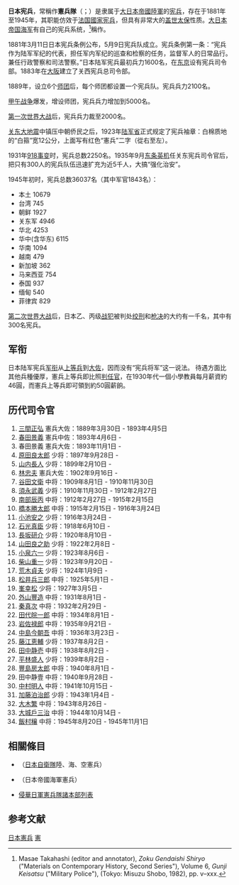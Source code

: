 {{Infobox military unit
|unit_name = 憲兵隊
|image = [[File:Kenpei.JPG|200px]]
|caption = 1935在火车上的宪兵军官.
|dates = 1881–1945
|country = {{flag|Empire of Japan}}
|allegiance =
|branch = {{army|Empire of Japan|name=大日本帝国陆军}}
|type = [[国家宪兵|国家宪兵]]
|role = 軍事行動、執法、鎮壓叛亂等
|size = 7,500 (c.1945)
|command_structure = [[内务省|内务省]] (日本国内本土)<br> [[陆军省|陆军省]] (海外地区)
|garrison =
|garrison_label =
|nickname = 
|patron =
|motto =
|colors =
|colors_label =
|march =
|mascot =
|equipment =
|equipment_label =
|battles =
|anniversaries =
|decorations =
|battle_honours =
|disbanded =  1945年8月
<!-- Commanders -->
|commander1 =
|commander1_label =
|commander2 =
|commander2_label =
|commander3 =
|commander3_label =
|notable_commanders =
}}
'''日本宪兵'''，常稱作'''憲兵隊'''（{{lang-ja|憲兵隊}}；{{lang|en|Kempeitai}}）是隶属于[[大日本帝國陸軍|大日本帝國陸軍]]的[[宪兵|宪兵]]，存在于1881年至1945年，其职能仿效于[[法国國家宪兵|法国國家宪兵]]，但具有非常大的[[盖世太保|盖世太保]]性质。[[大日本帝国海军|大日本帝国海军]]有自己的宪兵系统，<ref>Masae Takahashi (editor and annotator), ''Zoku Gendaishi Shiryo'' ("Materials on Contemporary History, Second Series"), Volume 6, ''Gunji Keisatsu'' ("Military Police"), (Tokyo: Misuzu Shobo, 1982), pp. v–xxx.</ref>稱作'''{{Link-ja|海軍特別警察隊|海軍特別警察隊}}'''。

1881年3月11日日本宪兵条例公布，5月9日宪兵队成立。宪兵条例第一条：“宪兵作为陆军军纪的代表，担任军内军纪的巡查和检察的任务，监督军人的日常品行。兼任行政警察和司法警察。”日本陆军宪兵最初兵力1600名，在[[东京|东京]]设有宪兵司令部。1883年在[[大阪市|大阪]]建立了关西宪兵总司令部。

1889年，设立6个[[师团|师团]]后，每个师团都设置一个宪兵队。宪兵兵力2100名。

[[甲午战争|甲午战争]]爆发，增设师团，宪兵兵力增加到5000名。

[[第一次世界大战|第一次世界大战]]后，宪兵兵力裁至2000名。

[[关东大地震|关东大地震]]中镇压中朝侨民之后，1923年[[陆军省|陆军省]]正式规定了宪兵袖章：白棉质地的“白箍”宽12公分，上面写有红色“憲兵”二字（從右至左）。

1931年[[918事变|918事变]]时，宪兵总数2250名。1935年9月[[东条英机|东条英机]]任关东宪兵司令官后，把只有300人的宪兵队伍迅速扩充为近5千人，大搞“强化治安”。

1945年初时，宪兵总数36037名（其中军官1843名）：
*本土        10679
*台湾              745
*朝鲜             1927
*关东军             4946
*华北             4253
*华中(含华东)      6115
*华南             1094
*越南              479
*新加坡              362
*马来西亚            754
*泰国              937
*缅甸              540
*菲律宾              829


[[第二次世界大战|第二次世界大战]]后，日本乙、丙级[[战犯|战犯]]被判处[[绞刑|绞刑]]和[[枪决|枪决]]的大约有一千名，其中有300名宪兵。

==军衔==
日本陆军宪兵[[军衔|军衔]]从[[上等兵|上等兵]]到[[大佐|大佐]]，因而没有“宪兵将军”这一说法。
待遇方面比其他兵種優厚，憲兵上等兵即比照[[判任官|判任官]]，在1930年代一個小學教員每月薪資約46圓，而憲兵上等兵即可領到約50圓薪餉。

==历代司令官==
# [[三間正弘|三間正弘]] 憲兵大佐：1889年3月30日 - 1893年4月5日
# [[春田景義|春田景義]] 憲兵中佐：1893年4月6日 - 
# 春田景義 憲兵大佐：1893年11月1日 -
# [[原田良太郎|原田良太郎]] 少将：1897年9月28日 -
# [[山内長人|山内長人]] 少将：1899年2月10日 -
# [[林忠夫|林忠夫]] 憲兵大佐：1902年9月16日 -
# [[谷田文衛|谷田文衛]] 中将：1909年8月1日 - 1910年11月30日
# [[須永武義|須永武義]] 少将：1910年11月30日 - 1912年2月27日
# [[南部辰丙|南部辰丙]] 中将：1912年2月27日 - 1915年2月15日
# [[橋本勝太郎|橋本勝太郎]] 中将：1915年2月15日 - 1916年3月24日
# [[小池安之|小池安之]] 少将：1916年3月24日 - 
# [[石光真臣|石光真臣]] 少将：1918年6月10日 -
# [[長坂研介|長坂研介]] 少将：1920年8月10日 -
# [[山田良之助|山田良之助]] 少将：1922年2月8日 -
# [[小泉六一|小泉六一]] 少将：1923年8月6日 -
# [[柴山重一|柴山重一]] 少将：1923年9月20日 -
# [[荒木貞夫|荒木貞夫]] 少将：1924年1月9日 -
# [[松井兵三郎|松井兵三郎]] 中将：1925年5月1日 -
# [[峯幸松|峯幸松]] 少将：1927年3月5日 -
# [[外山豐造|外山豐造]] 中将：1931年8月1日 -
# [[秦真次|秦真次]] 中将：1932年2月29日 -
# [[田代皖一郎|田代皖一郎]] 中将：1934年8月1日 -
# [[岩佐禄郎|岩佐禄郎]] 中将：1935年9月21日 -
# [[中島今朝吾|中島今朝吾]] 中将：1936年3月23日 -
# [[藤江恵輔|藤江恵輔]] 少将：1937年8月2日 -
# [[田中静壱|田中静壱]] 中将：1938年8月2日 -
# [[平林盛人|平林盛人]] 少将：1939年8月2日 -
# [[豐島房太郎|豐島房太郎]] 中将：1940年8月1日 -
# 田中静壹 中将：1940年9月28日 -
# [[中村明人|中村明人]] 中将：1941年10月15日 -
# [[加藤泊治郎|加藤泊治郎]] 少将：1943年1月4日 -
# [[大木繁|大木繁]] 中将：1943年8月26日 -
# [[大城戶三治|大城戶三治]] 中将：1944年10月14日 -
# [[飯村穣|飯村穣]] 中将：1945年8月20日 - 1945年11月1日

==相關條目==
*{{Link-ja|自衛隊警務官|警務官|警務官}}（[[日本自衛隊|日本自衛隊]]陸、海、空憲兵）
*{{Link-ja|日本海軍特別警察隊|海軍特別警察隊|海軍特別警察隊}}（日本帝國海軍憲兵）
*[[侵華日軍憲兵隊諸本部列表|侵華日軍憲兵隊諸本部列表]]

==参考文献==
<references/>
{{Authority control}}
[[Category:日本憲兵|]]
[[Category:日本陸軍|憲]]
{{日本陸軍}}